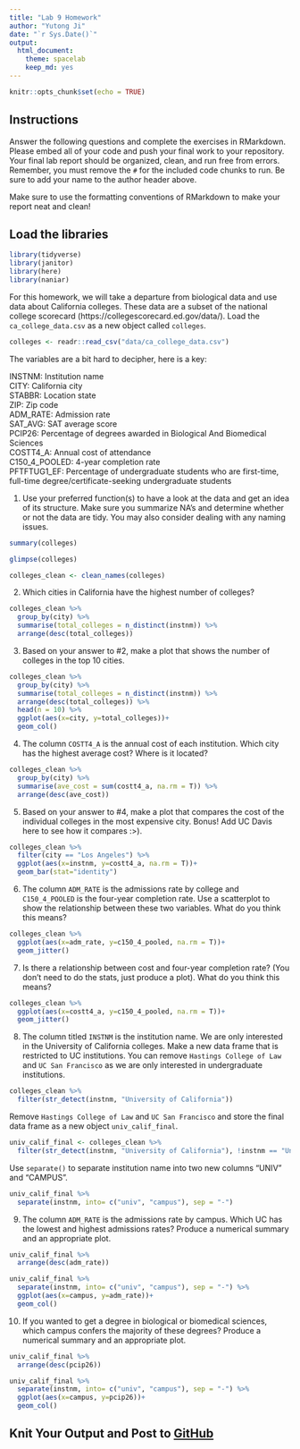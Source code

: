 ```yaml
---
title: "Lab 9 Homework"
author: "Yutong Ji"
date: "`r Sys.Date()`"
output:
  html_document: 
    theme: spacelab
    keep_md: yes
---
```


```r
knitr::opts_chunk$set(echo = TRUE)
```

## Instructions
Answer the following questions and complete the exercises in RMarkdown. Please embed all of your code and push your final work to your repository. Your final lab report should be organized, clean, and run free from errors. Remember, you must remove the `#` for the included code chunks to run. Be sure to add your name to the author header above.  

Make sure to use the formatting conventions of RMarkdown to make your report neat and clean!  

## Load the libraries
```r
library(tidyverse)
library(janitor)
library(here)
library(naniar)
``` 

For this homework, we will take a departure from biological data and use data about California colleges. These data are a subset of the national college scorecard (https://collegescorecard.ed.gov/data/). Load the `ca_college_data.csv` as a new object called `colleges`.
```r
colleges <- readr::read_csv("data/ca_college_data.csv")
```

The variables are a bit hard to decipher, here is a key:  

INSTNM: Institution name  
CITY: California city  
STABBR: Location state  
ZIP: Zip code  
ADM_RATE: Admission rate  
SAT_AVG: SAT average score  
PCIP26: Percentage of degrees awarded in Biological And Biomedical Sciences  
COSTT4_A: Annual cost of attendance  
C150_4_POOLED: 4-year completion rate  
PFTFTUG1_EF: Percentage of undergraduate students who are first-time, full-time degree/certificate-seeking undergraduate students  

1. Use your preferred function(s) to have a look at the data and get an idea of its structure. Make sure you summarize NA's and determine whether or not the data are tidy. You may also consider dealing with any naming issues.
```r
summary(colleges)
```

```r
glimpse(colleges)
```

```r
colleges_clean <- clean_names(colleges)
```

2. Which cities in California have the highest number of colleges?
```r
colleges_clean %>%
  group_by(city) %>%
  summarise(total_colleges = n_distinct(instnm)) %>%
  arrange(desc(total_colleges))
```

3. Based on your answer to #2, make a plot that shows the number of colleges in the top 10 cities.
```r
colleges_clean %>%
  group_by(city) %>%
  summarise(total_colleges = n_distinct(instnm)) %>%
  arrange(desc(total_colleges)) %>%
  head(n = 10) %>%
  ggplot(aes(x=city, y=total_colleges))+
  geom_col()
```

4. The column `COSTT4_A` is the annual cost of each institution. Which city has the highest average cost? Where is it located?
```r
colleges_clean %>%
  group_by(city) %>%
  summarise(ave_cost = sum(costt4_a, na.rm = T)) %>%
  arrange(desc(ave_cost))
```

5. Based on your answer to #4, make a plot that compares the cost of the individual colleges in the most expensive city. Bonus! Add UC Davis here to see how it compares :>).
```r
colleges_clean %>% 
  filter(city == "Los Angeles") %>% 
  ggplot(aes(x=instnm, y=costt4_a, na.rm = T))+
  geom_bar(stat="identity")
```

6. The column `ADM_RATE` is the admissions rate by college and `C150_4_POOLED` is the four-year completion rate. Use a scatterplot to show the relationship between these two variables. What do you think this means?
```r
colleges_clean %>% 
  ggplot(aes(x=adm_rate, y=c150_4_pooled, na.rm = T))+
  geom_jitter()
```

7. Is there a relationship between cost and four-year completion rate? (You don't need to do the stats, just produce a plot). What do you think this means?
```r
colleges_clean %>% 
  ggplot(aes(x=costt4_a, y=c150_4_pooled, na.rm = T))+
  geom_jitter()
```

8. The column titled `INSTNM` is the institution name. We are only interested in the University of California colleges. Make a new data frame that is restricted to UC institutions. You can remove `Hastings College of Law` and `UC San Francisco` as we are only interested in undergraduate institutions.
```r
colleges_clean %>%
  filter(str_detect(instnm, "University of California"))
```

Remove `Hastings College of Law` and `UC San Francisco` and store the final data frame as a new object `univ_calif_final`.
```r
univ_calif_final <- colleges_clean %>%
  filter(str_detect(instnm, "University of California"), !instnm == "University of California-San Francisco", !instnm == "University of California-Hastings College of Law")
```

Use `separate()` to separate institution name into two new columns "UNIV" and "CAMPUS".
```r
univ_calif_final %>%
  separate(instnm, into= c("univ", "campus"), sep = "-")
```

9. The column `ADM_RATE` is the admissions rate by campus. Which UC has the lowest and highest admissions rates? Produce a numerical summary and an appropriate plot.
```r
univ_calif_final %>%
  arrange(desc(adm_rate))
```

```r
univ_calif_final %>% 
  separate(instnm, into= c("univ", "campus"), sep = "-") %>%
  ggplot(aes(x=campus, y=adm_rate))+
  geom_col()
```

10. If you wanted to get a degree in biological or biomedical sciences, which campus confers the majority of these degrees? Produce a numerical summary and an appropriate plot.
```r
univ_calif_final %>%
  arrange(desc(pcip26))
```

```r
univ_calif_final %>% 
  separate(instnm, into= c("univ", "campus"), sep = "-") %>%
  ggplot(aes(x=campus, y=pcip26))+
  geom_col()
```

## Knit Your Output and Post to [GitHub](https://github.com/FRS417-DataScienceBiologists)